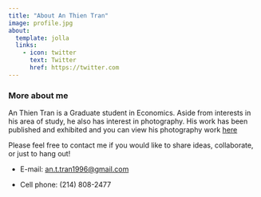 ```yaml
---
title: "About An Thien Tran"
image: profile.jpg
about:
  template: jolla
  links: 
    - icon: twitter
      text: Twitter
      href: https://twitter.com
---
```


### More about me

An Thien Tran is a Graduate student in Economics. Aside from interests in his area of study, he also has interest in photography. His work has been published and exhibited and you can view his photography work [here](http://anthientran.space "An Thien Tran's Photowork")

Please feel free to contact me if you would like to share ideas, collaborate, or just to hang out!

-   E-mail: [an.t.tran1996\@gmail.com](mailto:ant.t.tran1996@gmail.com)

-   Cell phone: (214) 808-2477
